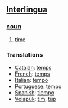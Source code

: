 == [[Interlingua]] ==
=== [[noun]] ===
# [[time]]

=== Translations ===
*[[Catalan]]: [[temps]]
*[[French]]: [[temps]]
*[[Italian]]: [[tempo]]
*[[Portuguese]]: [[tempo]]
*[[Spanish]]: [[tiempo]]
*[[Volapük]]: [[tim]], [[tüp]]